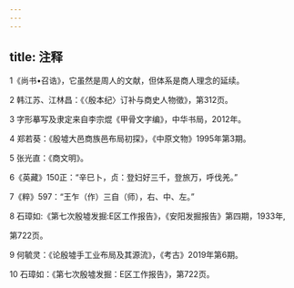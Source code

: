 ```yaml
---
---
---
```

title: 注释
---



1《尚书•召诰》，它虽然是周人的文献，但体系是商人理念的延续。



2 韩江苏、江林昌：《〈殷本纪〉订补与商史人物徵》，第312页。



3 字形摹写及隶定来自李宗焜《甲骨文字编》，中华书局，2012年。



4 郑若葵：《殷墟大邑商族邑布局初探》，《中原文物》1995年第3期。



5 张光直：《商文明》。





6《英藏》150正：“辛巳卜，贞：登妇好三千，登旅万，呼伐羌。”

7《粹》597：“王乍（作）三自（师），右、中、左。”



8 石璋如:《第七次殷墟发掘:E区工作报告》，《安阳发掘报告》第四期，1933年,





第722页。



9 何毓灵：《论殷墟手工业布局及其源流》，《考古》2019年第6期。



10 石璋如：《第七次殷墟发掘：E区工作报告》，第722页。